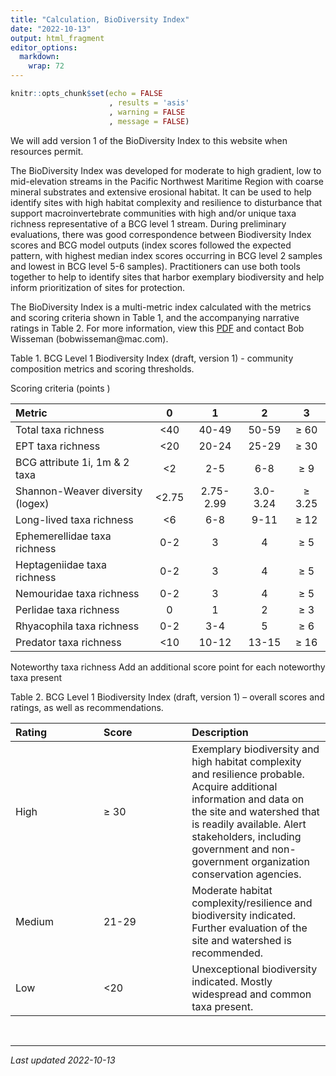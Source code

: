```yaml
---
title: "Calculation, BioDiversity Index"
date: "2022-10-13"
output: html_fragment
editor_options: 
  markdown: 
    wrap: 72
---
```


```r
knitr::opts_chunk$set(echo = FALSE
                      , results = 'asis'
                      , warning = FALSE
                      , message = FALSE)
```

We will add version 1 of the BioDiversity Index to this website when resources permit.

The BioDiversity Index was developed for moderate to high gradient, low to mid-elevation streams in the Pacific Northwest Maritime Region with coarse mineral substrates and extensive erosional habitat. It can be used to help identify sites with high habitat complexity and resilience to disturbance that support macroinvertebrate communities with high and/or unique taxa richness representative of a BCG level 1 stream. During preliminary evaluations, there was good correspondence between Biodiversity Index scores and BCG model outputs (index scores followed the expected pattern, with highest median index scores occurring in BCG level 2 samples and lowest in BCG level 5-6 samples). Practitioners can use both tools together to help to identify sites that harbor exemplary biodiversity and help inform prioritization of sites for protection.

The BioDiversity Index is a multi-metric index calculated with the metrics and scoring criteria shown in Table 1, and the accompanying narrative ratings in Table 2. For more information, view this [PDF](links/BCGLevel1_BiodiversityIndex_MaritimePNW_4-19-2019.pdf) and 
contact Bob Wisseman (bobwisseman@mac.com).

Table 1. BCG Level 1 Biodiversity Index (draft, version 1) - community composition metrics and scoring thresholds.

Scoring criteria (points )

|Metric                          |	0  | 1	     | 2	    | 3  |
|:-------------------------------|:---:|:-------:|:------:|:--:|
|Total taxa richness	           |<40  |40-49	   |50-59   |≥ 60|
|EPT taxa richness 	             |<20  |	20-24  |25-29   |	≥ 30|
|BCG attribute 1i, 1m & 2 taxa   |<2   |	2-5	   |6-8     |	≥ 9|
|Shannon-Weaver diversity (logex)|<2.75|2.75-2.99|3.0-3.24|	≥ 3.25|
|Long-lived taxa richness	       |<6	 |6-8	     |9-11    |	≥ 12|
|Ephemerellidae taxa richness    |	0-2|	3	     | 4      |	≥ 5|
|Heptageniidae taxa richness     |	0-2|3        |	4     |	≥ 5|
|Nemouridae taxa richness	       |0-2	 |3	       |4	      |≥ 5|
|Perlidae taxa richness          |	0  |	1      |	2     |	≥ 3|
|Rhyacophila taxa richness       |	0-2|3-4      |	5     |	≥ 6|
|Predator taxa richness	         |<10  |10-12    |13-15   |	≥ 16|

Noteworthy taxa richness	Add an additional score point for each noteworthy taxa present

Table 2. BCG Level 1 Biodiversity Index (draft, version 1) – overall scores and ratings, as well as recommendations.

|Rating	|Score	|Description|
|:------|:------|:----------|
|High	  |≥ 30   |	Exemplary biodiversity and high habitat complexity and resilience probable. Acquire additional information and data on the site and watershed that is readily available. Alert stakeholders, including government and non-government organization conservation agencies.|
|Medium	|21-29  |	Moderate habitat complexity/resilience and biodiversity indicated. Further evaluation of the site and watershed is recommended.|
|Low	  |<20    |	Unexceptional biodiversity indicated. Mostly widespread and common taxa present.|

<br>

---

*Last updated 2022-10-13*
